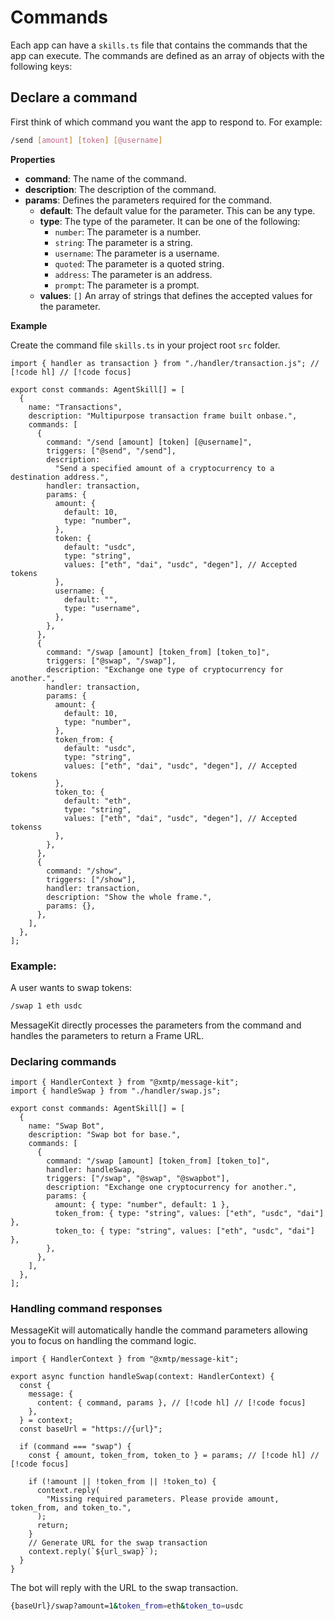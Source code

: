 # Commands

Each app can have a `skills.ts` file that contains the commands that the app can execute. The commands are defined as an array of objects with the following keys:

## Declare a command

First think of which command you want the app to respond to. For example:

```bash [cmd]
/send [amount] [token] [@username]
```

**Properties**

- **command**: The name of the command.
- **description**: The description of the command.
- **params**: Defines the parameters required for the command.
  - **default**: The default value for the parameter. This can be any type.
  - **type**: The type of the parameter. It can be one of the following:
    - `number`: The parameter is a number.
    - `string`: The parameter is a string.
    - `username`: The parameter is a username.
    - `quoted`: The parameter is a quoted string.
    - `address`: The parameter is an address.
    - `prompt`: The parameter is a prompt.
  - **values**: `[]` An array of strings that defines the accepted values for the parameter.

**Example**

Create the command file `skills.ts` in your project root `src` folder.

```tsx [src/skills.ts]
import { handler as transaction } from "./handler/transaction.js"; // [!code hl] // [!code focus]

export const commands: AgentSkill[] = [
  {
    name: "Transactions",
    description: "Multipurpose transaction frame built onbase.",
    commands: [
      {
        command: "/send [amount] [token] [@username]",
        triggers: ["@send", "/send"],
        description:
          "Send a specified amount of a cryptocurrency to a destination address.",
        handler: transaction,
        params: {
          amount: {
            default: 10,
            type: "number",
          },
          token: {
            default: "usdc",
            type: "string",
            values: ["eth", "dai", "usdc", "degen"], // Accepted tokens
          },
          username: {
            default: "",
            type: "username",
          },
        },
      },
      {
        command: "/swap [amount] [token_from] [token_to]",
        triggers: ["@swap", "/swap"],
        description: "Exchange one type of cryptocurrency for another.",
        handler: transaction,
        params: {
          amount: {
            default: 10,
            type: "number",
          },
          token_from: {
            default: "usdc",
            type: "string",
            values: ["eth", "dai", "usdc", "degen"], // Accepted tokens
          },
          token_to: {
            default: "eth",
            type: "string",
            values: ["eth", "dai", "usdc", "degen"], // Accepted tokenss
          },
        },
      },
      {
        command: "/show",
        triggers: ["/show"],
        handler: transaction,
        description: "Show the whole frame.",
        params: {},
      },
    ],
  },
];
```

### Example:

A user wants to swap tokens:

```bash
/swap 1 eth usdc
```

MessageKit directly processes the parameters from the command and handles the parameters to return a Frame URL.

### Declaring commands

```tsx
import { HandlerContext } from "@xmtp/message-kit";
import { handleSwap } from "./handler/swap.js";

export const commands: AgentSkill[] = [
  {
    name: "Swap Bot",
    description: "Swap bot for base.",
    commands: [
      {
        command: "/swap [amount] [token_from] [token_to]",
        handler: handleSwap,
        triggers: ["/swap", "@swap", "@swapbot"],
        description: "Exchange one cryptocurrency for another.",
        params: {
          amount: { type: "number", default: 1 },
          token_from: { type: "string", values: ["eth", "usdc", "dai"] },
          token_to: { type: "string", values: ["eth", "usdc", "dai"] },
        },
      },
    ],
  },
];
```

### Handling command responses

MessageKit will automatically handle the command parameters allowing you to focus on handling the command logic.

```tsx
import { HandlerContext } from "@xmtp/message-kit";

export async function handleSwap(context: HandlerContext) {
  const {
    message: {
      content: { command, params }, // [!code hl] // [!code focus]
    },
  } = context;
  const baseUrl = "https://{url}";

  if (command === "swap") {
    const { amount, token_from, token_to } = params; // [!code hl] // [!code focus]

    if (!amount || !token_from || !token_to) {
      context.reply(
        "Missing required parameters. Please provide amount, token_from, and token_to.",
      );
      return;
    }
    // Generate URL for the swap transaction
    context.reply(`${url_swap}`);
  }
}
```

The bot will reply with the URL to the swap transaction.

```bash
{baseUrl}/swap?amount=1&token_from=eth&token_to=usdc
```
